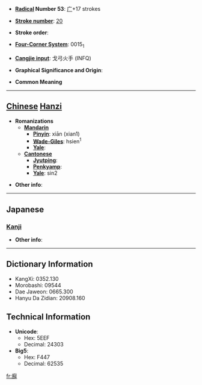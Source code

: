 * '''[[Wiktionary:Chinese radical index| Radical]] Number 53''': [[Wiktionary:Chinese radical index 广|广]]+17 strokes

* '''[[Wiktionary:Chinese total strokes index|Stroke number]]''': [[Wiktionary:Chinese total strokes index 20|20]]

* '''Stroke order''': 

* '''[[Wiktionary:Chinese four corner index|Four-Corner System]]''': 0015<sub>1</sub>

* '''[[Wiktionary:Chinese Cangjie index|Cangjie input]]''': 戈弓火手 (INFQ)

* '''Graphical Significance and Origin''': 

* '''Common Meaning'''

----

== [[Chinese]] [[Hanzi]] ==

* '''Romanizations'''
** '''[[Mandarin]]'''
*** '''[[Pinyin]]''': xiān (xian1)
*** '''[[Wade-Giles]]''': hsien<sup>1</sup>
*** '''[[Yale]]''': 
** '''[[Cantonese]]'''
*** '''[[Jyutping]]''':
*** '''[[Penkyamp]]''': 
*** '''[[Yale]]''': sin2

* '''Other info''': 

----

==Japanese==
===[[Kanji]]===
{{kanji|on readings=[[せん]] (sen)|kun readings=[[こめぐら]] (komegura)}}

* '''Other info''':  

----

== Dictionary Information ==

* KangXi: 0352.130
* Morobashi: 09544
* Dae Jaweon: 0665.300
* Hanyu Da Zidian: 20908.160

== Technical Information ==

* '''Unicode''':
** Hex: 5EEF
** Decimal: 24303
* '''Big5''':
** Hex: F447
** Decimal: 62535

[[fr:廯]]